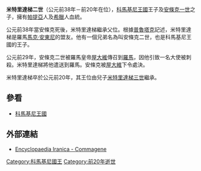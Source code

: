 {{expand|time=2015-02-24T08:13:19+00:00}}

{{noteTA
|1=特里
}}
'''米特里達梯二世'''（公元前38年－前20年在位），[[科馬基尼王國|科馬基尼王國]]王子及[[安條克一世_(科馬基尼)|安條克一世]]之子，擁有[[帕提亞|帕提亞]]人及[[希臘|希臘]]人血統。

公元前38年當安條克死後，米特里達梯繼承父位。根據[[普魯塔克|普魯塔克]]記述，米特里達梯是羅馬[[馬克·安東尼|馬克·安東尼]]的盟友。他有一個兄弟名為叫安條克二世，也是科馬基尼王國的王子。

公元前29年，安條克二世被羅馬皇帝[[屋大維|屋大維]]傳召到[[羅馬|羅馬]]，因他引致一名大使被刺殺。米特里達梯將他遣送到羅馬。安條克被[[屋大維|屋大維]]下令處決。

米特里達梯卒於公元前20年，其王位由兒子[[米特里達梯三世_(科馬基尼)|米特里達梯三世]]繼承。

==參看==
*[[科馬基尼王國|科馬基尼王國]]

==外部連結==
*[http://www.iranicaonline.org/articles/commagene-a-portion-of-southwestern-asia-minor-modern-turkey- Encyclopaedia Iranica - Commagene] {{Wayback|url=http://www.iranicaonline.org/articles/commagene-a-portion-of-southwestern-asia-minor-modern-turkey- |date=20141216150058 }}{{en}}

{{start box}}
{{s-before|[[安條克一世_(科馬基尼)|安條克一世]]}}
{{s-title|[[科馬基尼王國|科馬基尼王國]] <br>前38年－前20年}}
{{s-after|[[米特里達梯三世_(科馬基尼)|米特里達梯三世]]}}
{{end box}}

{{希臘化時代統治者}}
[[Category:科馬基尼國王|Category:科馬基尼國王]]
[[Category:前20年逝世|Category:前20年逝世]]